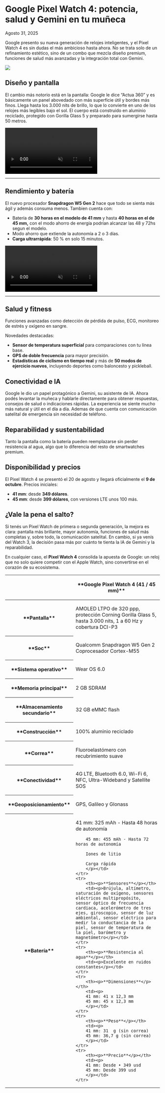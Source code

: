 # Google Pixel Watch 4: potencia, salud y Gemini en tu muñeca

Agosto 31, 2025

<div class='espacio'/>

Google presento su nueva generación de relojes inteligentes, y el Pixel Watch 4 es sin dudas el más ambicioso hasta ahora. No se trata solo de un refinamiento estético, sino de un combo que mezcla diseño premium, funciones de salud más avanzadas y la integración total con Gemini.

![](/assets/blog-assets/PixelMadebyGoogle/PixelWatch4MadebyGoogle2.webp)

## Diseño y pantalla

El cambio más notorio está en la pantalla: Google le dice “Actua 360” y es básicamente un panel abovedado con más superficie útil y bordes más finos. Llega hasta los 3.000 nits de brillo, lo que lo convierte en uno de los relojes más legibles bajo el sol. El cuerpo está construido en aluminio reciclado, protegido con Gorilla Glass 5 y preparado para sumergirse hasta 50 metros.

<video autoPlay loop muted playsInline>
  <source src="/assets/blog-assets/PixelMadebyGoogle/PixelWatch4MadebyGoogle3.mp4" type="video/mp4" />
</video>

---
<div class='espacio'/>

## Rendimiento y batería

El nuevo procesador **Snapdragon W5 Gen 2** hace que todo se sienta más ágil y además consuma menos. Tambien cuenta con:

- Batería de **30 horas en el modelo de 41 mm** y hasta **40 horas en el de 45 mm,** con el modo ahorro de energía podrían alcanzar las 48 y 72hs segun el modelo.
- Modo ahorro que extiende la autonomía a 2 o 3 días.
- **Carga ultrarrápida**: 50 % en solo 15 minutos.

<video autoPlay loop muted playsInline>
  <source src="/assets/blog-assets/PixelMadebyGoogle/PixelWatch4MadebyGoogle4.mp4" type="video/mp4" />
</video>

---
<div class='espacio'/>

## Salud y fitness

Funciones avanzadas como detección de pérdida de pulso, ECG, monitoreo de estrés y oxígeno en sangre.

<div class='espacio'/>

Novedades destacadas:

- **Sensor de temperatura superficial** para comparaciones con tu línea base.
- **GPS de doble frecuencia** para mayor precisión.
- **Estadísticas de ciclismo en tiempo real** y más de **50 modos de ejercicio nuevos**, incluyendo deportes como baloncesto y pickleball.

<div class='espacio'/>

## Conectividad e IA

Google le dio un papel protagónico a Gemini, su asistente de IA. Ahora podés levantar la muñeca y hablarle directamente para obtener respuestas, consejos de salud o indicaciones rápidas. La experiencia se siente mucho más natural y útil en el día a día. Ademas de que cuenta con comunicación satelital de emergencia sin necesidad de teléfono.

<div class='espacio'/>

## Reparabilidad y sustentabilidad

Tanto la pantalla como la batería pueden reemplazarse sin perder resistencia al agua, algo que lo diferencia del resto de smartwatches premium.

<div class='espacio'/>

## Disponibilidad y precios

El Pixel Watch 4 se presentó el 20 de agosto y llegará oficialmente el **9 de octubre**.
Precios iniciales:
- **41 mm**: desde **349 dólares**.
- **45 mm**: desde **399 dólares**, con versiones LTE unos 100 más.

<div class='espacio'/>

## ¿Vale la pena el salto?

Si tenés un Pixel Watch de primera o segunda generación, la mejora es clara: pantalla más brillante, mayor autonomía, funciones de salud más completas y, sobre todo, la comunicación satelital. En cambio, si ya venís del Watch 3, la decisión pasa más por cuánto te tienta la IA de Gemini y la reparabilidad.

En cualquier caso, el **Pixel Watch 4** consolida la apuesta de Google: un reloj que no solo quiere competir con el Apple Watch, sino convertirse en el corazón de su ecosistema.

<div class='espacio'/>

<div class='table'>
<table>
<thead>
<tr>
    <th><p></p></th>
    <th><p>**Google Pixel Watch 4 (41 / 45 mm)**</p></th>
</tr>
</thead>
<tbody>
    <tr>
        <th><p>**Pantalla**</p></th>
        <td><p>AMOLED LTPO de 320 ppp, protección Corning Gorilla Glass 5, hasta 3.000 nits, 1 a 60 Hz y cobertura DCI-P3</p></td>
    </tr>
    <tr>
        <th><p>**Soc**</p></th>
        <td><p>
        Qualcomm Snapdragon W5 Gen 2
        Coprocesador Cortex-M55
        </p></td>
    </tr>
    <tr>
        <th><p>**Sistema operativo**</p></th>
        <td><p>Wear OS 6.0</p></td>
    </tr>
    <tr>
        <th><p>**Memoria principal**</p></th>
        <td><p>2 GB SDRAM</p></td>
    </tr>
    <tr>
        <th><p>**Almacenamiento secundario**</p></th>
        <td><p>32 GB eMMC flash</p></td>
    </tr>
    <tr>
        <th><p>**Construcción**</p></th>
        <td><p>100% aluminio reciclado</p></td>
    </tr>
    <tr>
        <th><p>**Correa**</p></th>
        <td><p>Fluoroelastómero con recubrimiento suave</p></td>
    </tr>
    <tr>
        <th><p>**Conectividad**</p></th>
        <td><p>4G LTE, Bluetooth 6.0, Wi-Fi 6, NFC, Ultra-Wideband y Satellite SOS</p></td>
    </tr>
    <tr>
        <th><p>**Geoposicionamiento**</p></th>
        <td><p>GPS, Galileo y Glonass</p></td>
    </tr>
    <tr>
        <th><p>**Batería**</p></th>
        <td><p>
        41 mm: 325 mAh - Hasta 48 horas de autonomía

        45 mm: 455 mAh - Hasta 72 horas de autonomía

        Iones de litio

        Carga rápida
        </p></td>
    </tr>
    <tr>
        <th><p>**Sensores**</p></th>
        <td><p>Brújula, altímetro, saturación de oxígeno, sensores eléctricos multipropósito, sensor óptico de frecuencia cardiaca, acelerómetro de tres ejes, giroscopio, sensor de luz ambiental, sensor eléctrico para medir la conductancia de la piel, sensor de temperatura de la piel, barómetro y magnetómetro</p></td>
    </tr>
    <tr>
        <th><p>**Resistencia al agua**</p></th>
        <td><p>Excelente en ruidos constantes</p></td>
    </tr>
    <tr>
        <th><p>**Dimensiones**</p></th>
        <td><p>
        41 mm: 41 x 12,3 mm
        45 mm: 45 x 12,3 mm
        </p></td>
    </tr>
    <tr>
        <th><p>**Peso**</p></th>
        <td><p>
        41 mm: 31  g (sin correa)
        45 mm: 36,7 g (sin correa)
        </p></td>
    </tr>
    <tr>
        <th><p>**Precio**</p></th>
        <td><p>
        41 mm: Desde • 349 usd
        45 mm: Desde 399 usd
        </p></td>
    </tr>
</tbody>
</table>
</div>

<div class='espacio'/>
